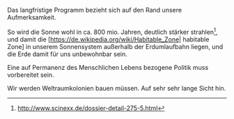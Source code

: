 {{ProgrammNavigation}}
Das langfristige Programm bezieht sich auf den Rand unsere Aufmerksamkeit.

So wird die Sonne wohl in ca. 800 mio. Jahren, deutlich stärker strahlen<ref>http://www.scinexx.de/dossier-detail-275-5.html</ref>, und damit die [https://de.wikipedia.org/wiki/Habitable_Zone| habitable Zone] in unserem Sonnensystem außerhalb der Erdumlaufbahn liegen, und die Erde damit für uns unbewohnbar sein.

Eine auf Permanenz des Menschlichen Lebens bezogene Politik muss vorbereitet sein. 

Wir werden Weltraumkolonien bauen müssen. Auf sehr sehr lange Sicht hin.